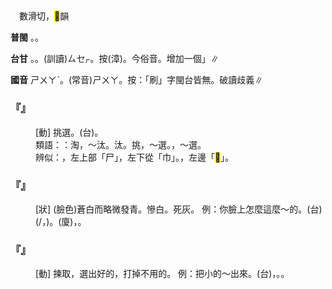 
=={{ruby|刷|ㄕㄨㄚˋ}}==

　數滑切，<mark>&#xf9bbc;</mark>韻

'''普閩''' {{ruby|(文)|ㄙㄨㄚㆵ}}。{{ruby|(白)|ㄙㄨㄚㆷ}}。

'''台甘''' {{ruby|(文)|ㄙㄨㄚㆵ}}。{{ruby|(語)|ㄘㄨㆤ˪}}。(訓讀)<rt>ㄙㆤㆷ</rt>。按{{ruby|：|ㄘㆤ˪}}(漳)。今俗音。增加一個{{ruby|「|ㄘㄚㆵ}}」∥

'''國音''' <rt>ㄕㄨㄚˋ</rt>。(常音)<rt>ㄕㄨㄚ</rt>。按：「刷」字閩台皆無。破讀歧義∥

    

==='''『{{ruby|刷|ㄕㄨㄚˋ}}{{ruby|選|ㄒㄩㄢˇ}}』'''===
: [動] 挑選。(台){{ruby|揀|ㄍㄧㄥ}}{{ruby|選|ㄙㄨㄢˋ}}{{ruby|出|ㄘㄨㆵ}}{{ruby|來|·ㄌㄞˊ}}。
:類語：{{ruby|刷|ㄕㄨㄚˋ}}：淘，～汰。汰。挑，～選。{{ruby|揀|ㄐㄧㄢˇ}}，～選。
:
:辨似：{{ruby|刷|ㄕㄨㄚ}}，左上部「尸」，左下從「巾」。{{ruby|制|ㄓˋ}}，左邊「<mark>&#xf9d7c;</mark>」。
:
    

==='''『{{ruby|刷|ㄕㄨㄚˋ}}{{ruby|白|ㄅㄞˊ}}』'''===
: [狀] (臉色)蒼白而略微發青。慘白。死灰。 例：你臉上怎麼這麼～的。(台){{ruby|汝|ㄌㄧˋ}}{{ruby|哪|ㄋㄚˋ}}{{ruby|會|ㄨㆤ˫/ㆤ˫}}{{ruby|一|ㄐㄧㆵ ͘}}{{ruby|枝|ㄍㄧ}}{{ruby|面|ㆠㄧㄣ˫}}{{ruby|青|ㄘㆥ/ㄑㆪ}}{{ruby|損|ㄙㄨㄣˋ}}{{ruby|損|ㄙㄨㄣˋ}}(/{{ruby|白|ㄅㆤㆷ ͘}}{{ruby|死|ㄒㄧˋ}}{{ruby|煞|ㄙㄚㆵ}}，{{ruby|無|ㆠㄜˊ}}{{ruby|血|ㄏㄨㄧㆷ/ㄏㄨㆤㆷ}}{{ruby|色|ㄒㄧㆤㆶ}})。(廈){{ruby|青|ㄑㄧ}}{{ruby|白|ㄅㆤㆷ ͘}}，{{ruby|白|ㄅㆤ}}{{ruby|蒼|ㄘㄤ}}{{ruby|蒼|ㄘㄤ}}。
    

==='''『{{ruby|刷|ㄕㄨㄚˋ}}』'''===
: [動] 揀取，選出好的，打掉不用的。 例：把小的～出來。(台){{ruby|細|ㄙㄨㆤ˪/ㄙㆤ˪}}{{ruby|粒|ㄌㄧㄚㆴ ͘}}{{ruby|丌|ㆤ}}{{ruby|共|ㄍㄚ˫}}{{ruby|揀|ㄍㄧㄥˋ}}{{ruby|掉|ㄉㄧㄠ˫}}，{{ruby|扑|ㄆㄚㆷ}}{{ruby|出|ㄘㄨㆵ}}{{ruby|去|ㄎㄧ˪}}。{{ruby|揀|ㄍㄧㄥˋ}}{{ruby|<mark>&#xffaf0;</mark>|ㄏㆪ˪}}{{ruby|<mark>&#xffa58;</mark>|ㄙㄚㆶ}}。
    
